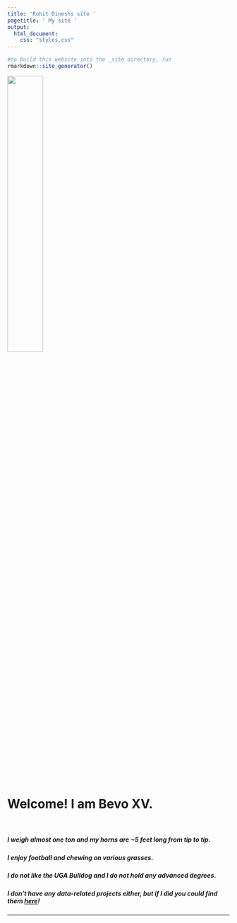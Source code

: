 ```yaml
---
title: 'Rohit Dineshs site '
pagetitle: ' My site '
output: 
  html_document: 
    css: "styles.css"
---
```


```R
#to build this website into the _site directory, run
rmarkdown::site_generator()
```
 
<img src="avatar.png" style=width:40% class="img-circle">

<br>

# Welcome! I am Bevo XV. 
  
</br>

##### I weigh almost one ton and my horns are ~5 feet long from tip to tip.

##### I enjoy football and chewing on various grasses. 

##### I do not like the UGA Bulldog and I do not hold any advanced degrees.  

##### I don't have any data-related projects either, but if I did you could find them [here](/portfolio)!

---
